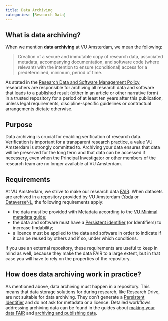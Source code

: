 ```yaml
---
title: Data Archiving
categories: [Research Data]
---
```


## What is data archiving?

When we mention **data archiving** at VU Amsterdam, we mean the following:

> Creation of a secure and immutable copy of research data, associated metadata, accompanying documentation, and software code (where relevant) with the intention to ensure (conditional) access for a predetermined, minimum, period of time.

As stated in the [Research Data and Software Management Policy](../topics/research-data-and-software-management-policy.qmd), researchers are responsible for archiving all research data and software that leads to a published result (either in an article or other narrative form) in a trusted repository for a period of at least ten years after this publication, unless legal requirements, discipline-specific guidelines or contractual arrangements dictate otherwise.

## Purpose

Data archiving is crucial for enabling verification of research data. Verification is important for a transparent research practice, a value VU Amsterdam is strongly committed to. Archiving your data ensures that data will be preserved for the long term and that data can be accessed if necessery, even when the Principal Investigator or other members of the research team are no longer available at VU Amsterdam.

## Requirements

At VU Amsterdam, we strive to make our research data [FAIR](../topics/fair-principles.qmd). When datasets are archived in a repository provided by VU Amsterdam ([Yoda](https://publication.yoda.vu.nl/) or [DataverseNL](https://dataverse.nl/dataverse/vuamsterdam), the following requirements apply:

- the data must be provided with Metadata according to the [VU Minimal metadata guide](https://github.com/vu-rdm-tech/metadata/blob/main/minimal_metadata_guide.md);
- the data and software must have a [Persistent identifier](../topics/persistent-identifier.qmd) (or Identifiers) to increase findability;
- a licence must be applied to the data and software in order to indicate if it can be reused by others and if so, under which conditions.

If you use an external repository, these requirements are useful to keep in mind as well, because they make the data FAIR to a large extent, but in that case you will have to rely on the properties of the repository.

## How does data archiving work in practice?

As mentioned above, data archiving must happen in a repository. This means that data storage solutions for during research, like Research Drive, are not suitable for data archiving. They don't generate a [Persistent Identifier](../topics/persistent-identifier.qmd) and do not ask for metadata or a licence. Detailed workflows addressing archiving data can be found in the guides about [making your data FAIR](../guides/document-and-preserve.qmd) and [archiving and publishing data](../guides/publish-and-share.qmd).
